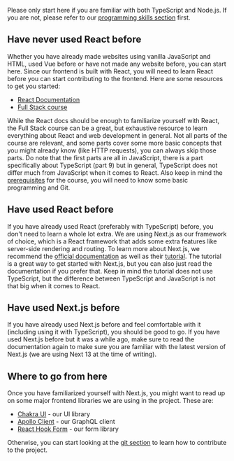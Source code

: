 Please only start here if you are familiar with both TypeScript and Node.js. If you are not, please refer to our [programming skills section](/learning/programming) first.

## Have never used React before

Whether you have already made websites using vanilla JavaScript and HTML, used Vue before or have not made any website before, you can start here. Since our frontend is built with React, you will need to learn React before you can start contributing to the frontend. Here are some resources to get you started:

- [React Documentation](https://react.dev/learn)
- [Full Stack course](https://fullstackopen.com/en/about)

While the React docs should be enough to familiarize yourself with React, the Full Stack course can be a great, but exhaustive resource to learn everything about React and web development in general. Not all parts of the course are relevant, and some parts cover some more basic concepts that you might already know (like HTTP requests), you can always skip those parts. Do note that the first parts are all in JavaScript, there is a part specifically about TypeScript (part 9) but in general, TypeScript does not differ much from JavaScript when it comes to React. Also keep in mind the [prerequisites](https://fullstackopen.com/en/part0/general_info) for the course, you will need to know some basic programming and Git.

## Have used React before

If you have already used React (preferably with TypeScript) before, you don't need to learn a whole lot extra. We are using Next.js as our framework of choice, which is a React framework that adds some extra features like server-side rendering and routing. To learn more about Next.js, we recommend the [official documentation](https://nextjs.org/docs) as well as their [tutorial](https://nextjs.org/learn/basics/create-nextjs-app). The tutorial is a great way to get started with Next.js, but you can also just read the documentation if you prefer that. Keep in mind the tutorial does not use TypeScript, but the difference between TypeScript and JavaScript is not that big when it comes to React.

## Have used Next.js before

If you have already used Next.js before and feel comfortable with it (including using it with TypeScript), you should be good to go. If you have used Next.js before but it was a while ago, make sure to read the documentation again to make sure you are familiar with the latest version of Next.js (we are using Next 13 at the time of writing).

## Where to go from here

Once you have familiarized yourself with Next.js, you might want to read up on some major frontend libraries we are using in the project. These are:

- [Chakra UI](https://chakra-ui.com/docs/getting-started) - our UI library
- [Apollo Client](https://www.apollographql.com/docs/react/) - our GraphQL client
- [React Hook Form](https://react-hook-form.com/get-started) - our form library

Otherwise, you can start looking at the [git section](/learning/git) to learn how to contribute to the project.